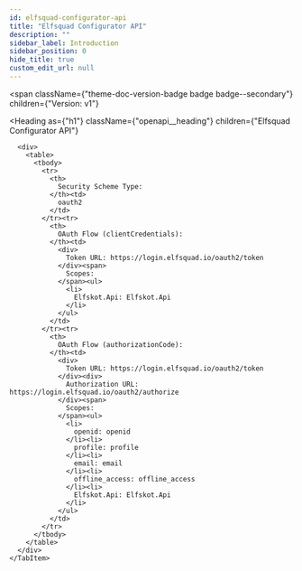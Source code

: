 ```yaml
---
id: elfsquad-configurator-api
title: "Elfsquad Configurator API"
description: ""
sidebar_label: Introduction
sidebar_position: 0
hide_title: true
custom_edit_url: null
---
```



<span
  className={"theme-doc-version-badge badge badge--secondary"}
  children={"Version: v1"}
>
</span>

<Heading
  as={"h1"}
  className={"openapi__heading"}
  children={"Elfsquad Configurator API"}
>
</Heading>





<div
  style={{"marginBottom":"2rem"}}
>
  <Heading
    id={"authentication"}
    as={"h2"}
    className={"openapi-tabs__heading"}
    children={"Authentication"}
  >
  </Heading><SchemaTabs
    className={"openapi-tabs__security-schemes"}
  >
    <TabItem
      label={"OAuth 2.0: oauth2"}
      value={"oauth2"}
    >
      
      
      
      
      <div>
        <table>
          <tbody>
            <tr>
              <th>
                Security Scheme Type:
              </th><td>
                oauth2
              </td>
            </tr><tr>
              <th>
                OAuth Flow (clientCredentials):
              </th><td>
                <div>
                  Token URL: https://login.elfsquad.io/oauth2/token
                </div><span>
                  Scopes:
                </span><ul>
                  <li>
                    Elfskot.Api: Elfskot.Api
                  </li>
                </ul>
              </td>
            </tr><tr>
              <th>
                OAuth Flow (authorizationCode):
              </th><td>
                <div>
                  Token URL: https://login.elfsquad.io/oauth2/token
                </div><div>
                  Authorization URL: https://login.elfsquad.io/oauth2/authorize
                </div><span>
                  Scopes:
                </span><ul>
                  <li>
                    openid: openid
                  </li><li>
                    profile: profile
                  </li><li>
                    email: email
                  </li><li>
                    offline_access: offline_access
                  </li><li>
                    Elfskot.Api: Elfskot.Api
                  </li>
                </ul>
              </td>
            </tr>
          </tbody>
        </table>
      </div>
    </TabItem>
  </SchemaTabs>
</div>
      